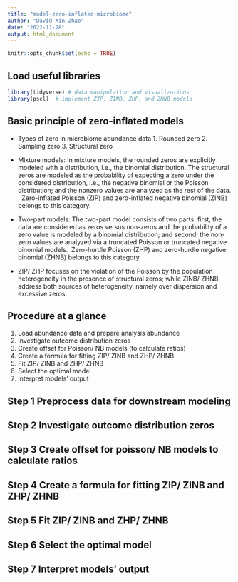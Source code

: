 ```yaml
---
title: "model-zero-inflated-microbiome"
author: "David Xin Zhao"
date: "2022-11-28"
output: html_document
---
```


```r
knitr::opts_chunk$set(echo = TRUE)
```


## Load useful libraries 
```r

library(tidyverse) # data manipulation and visualizations 
library(pscl)  # implement ZIP, ZINB, ZHP, and ZHNB models 


``` 

## Basic principle of zero-inflated models 
- Types of zero in microbiome abundance data
        1. Rounded zero
        2. Sampling zero 
        3. Structural zero 
        
- Mixture models: In mixture models, the rounded zeros are explicitly modeled with a distribution, i.e., the binomial distribution. The structural zeros are modeled as the probability of expecting a zero under the considered distribution, i.e., the negative binomial or the Poisson distribution; and the nonzero values are analyzed as the rest of the data. \ 
Zero-inflated Poisson (ZIP) and zero-inflated negative binomial (ZINB) belongs to this category. \ 

- Two-part models: The two-part model consists of two parts: first, the data are considered as zeros versus non-zeros and the probability of a zero value is modeled by a binomial distribution; and second, the non-zero values are analyzed via a truncated Poisson or truncated negative binomial models.\ 
Zero-hurdle Poisson (ZHP) and zero-hurdle negative binomial (ZHNB) belongs to this category. 

- ZIP/ ZHP focuses on the violation of the Poisson by the population heterogeneity in the presence of structural zeros; while ZINB/ ZHNB address both sources of heterogeneity, namely over dispersion and excessive zeros. 



## Procedure at a glance 
1. Load abundance data and prepare analysis abundance 
2. Investigate outcome distribution zeros 
3. Create offset for Poisson/ NB models (to calculate ratios)
4. Create a formula for fitting ZIP/ ZINB and ZHP/ ZHNB 
5. Fit ZIP/ ZINB and ZHP/ ZHNB
6. Select the optimal model
7. Interpret models' output 



## Step 1 Preprocess data for downstream modeling 


## Step 2 Investigate outcome distribution zeros 

## Step 3 Create offset for poisson/ NB models to calculate ratios

## Step 4 Create a formula for fitting ZIP/ ZINB and ZHP/ ZHNB

## Step 5 Fit ZIP/ ZINB and ZHP/ ZHNB 

## Step 6 Select the optimal model 

## Step 7 Interpret models' output 











